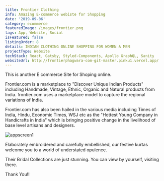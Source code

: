 ```yaml
---
title: Frontier Clothing
info: Amazing E-commerce webiste for Shopping
date: '2019-09-06'
category: ecommerce
featuredImage: /images/frontier.png
tags: App, Website, Social
isFeatured: false
listingOrder: 8
details: INDIAN CLOTHING ONLINE SHOPPING FOR WOMEN & MEN
projectType: Website
techStack: React, Gatsby, Styled-Components, Apollo GraphQL, Sanity
websiteUrl: http://frontierphagwara-com-git-master.pinku1.vercel.app/
---
```


This is another E commerce Site for Shoping online.

Frontier.com is a marketplace to "Discover Unique Indian Products" including Handmade, Vintage, Ethnic, Organic and Natural products from India. frontier.com uses a marketplace model to capture the regional variations of India.

Frontier.com has also been hailed in the various media including Times of India, Hindu, Economic Times, WSJ etc as the "Hottest Young Company in Handicrafts in India" which is bringing positive change in the livelihood of base level artisans and designers.

![appscreen1](../images/frontier-home-page.png)

Elaborately embroidered and carefully embellished, our festive kurtas welcome you to a world of understated opulence.

Their Bridal Collections are just stunning. You can view by yourself, visiting there.

Thank You!!
